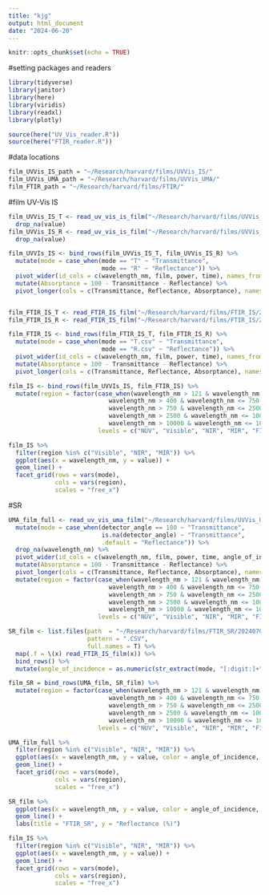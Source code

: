 ```yaml
---
title: "kjg"
output: html_document
date: "2024-06-20"
---
```


```r
knitr::opts_chunk$set(echo = TRUE)
```

#setting packages and readers
```r
library(tidyverse)
library(janitor)
library(here)
library(viridis)
library(readxl)
library(plotly)

source(here("UV_Vis_reader.R"))
source(here("FTIR_reader.R"))
```

#data locations
```r
film_UVVis_IS_path = "~/Research/harvard/films/UVVis_IS/"
film_UVVis_UMA_path = "~/Research/harvard/films/UVVis_UMA/"
film_FTIR_path = "~/Research/harvard/films/FTIR/"
```

#film UV-Vis IS
```r
film_UVVis_IS_T <- read_uv_vis_is_film("~/Research/harvard/films/UVVis_IS/20240707/ITO_150W_60m_IS_T.csv") %>% 
  drop_na(value)
film_UVVis_IS_R <- read_uv_vis_is_film("~/Research/harvard/films/UVVis_IS/20240707/ITO_150W_60m_IS_R.csv") %>% 
  drop_na(value)

film_UVVIs_IS <- bind_rows(film_UVVis_IS_T, film_UVVis_IS_R) %>% 
  mutate(mode = case_when(mode == "T" ~ "Transmittance", 
                          mode == "R" ~ "Reflectance")) %>% 
  pivot_wider(id_cols = c(wavelength_nm, film, power, time), names_from = mode, values_from = value) %>% 
  mutate(Absorptance = 100 - Transmittance - Reflectance) %>% 
  pivot_longer(cols = c(Transmittance, Reflectance, Absorptance), names_to = "mode", values_to = "value")


film_FTIR_IS_T <- read_FTIR_IS_film("~/Research/harvard/films/FTIR_IS/20240706/ITO_150W_60m_IS_T.csv") 
film_FTIR_IS_R <- read_FTIR_IS_film("~/Research/harvard/films/FTIR_IS/20240706/ITO_150W_60m_IS_R.csv") 

film_FTIR_IS <- bind_rows(film_FTIR_IS_T, film_FTIR_IS_R) %>% 
  mutate(mode = case_when(mode == "T.csv" ~ "Transmittance", 
                          mode == "R.csv" ~ "Reflectance")) %>% 
  pivot_wider(id_cols = c(wavelength_nm, film, power, time), names_from = mode, values_from = value) %>% 
  mutate(Absorptance = 100 - Transmittance - Reflectance) %>% 
  pivot_longer(cols = c(Transmittance, Reflectance, Absorptance), names_to = "mode", values_to = "value")

film_IS <- bind_rows(film_UVVIs_IS, film_FTIR_IS) %>% 
  mutate(region = factor(case_when(wavelength_nm > 121 & wavelength_nm <= 400 ~ "NUV", 
                            wavelength_nm > 400 & wavelength_nm <= 750 ~ "Visible", 
                            wavelength_nm > 750 & wavelength_nm <= 2500 ~ "NIR", 
                            wavelength_nm > 2500 & wavelength_nm <= 10000 ~ "MIR", 
                            wavelength_nm > 10000 & wavelength_nm <= 1000000 ~ "FIR"), 
                         levels = c("NUV", "Visible", "NIR", "MIR", "FIR"))) 
```

```r
film_IS %>% 
  filter(region %in% c("Visible", "NIR", "MIR")) %>% 
  ggplot(aes(x = wavelength_nm, y = value)) + 
  geom_line() + 
  facet_grid(rows = vars(mode), 
             cols = vars(region), 
             scales = "free_x")
```

#SR
```r
UMA_film_full <- read_uv_vis_uma_film("~/Research/harvard/films/UVVis_UMA/20240705/ITO_150W_60min_R.csv") %>% 
  mutate(mode = case_when(detector_angle == 180 ~ "Transmittance", 
                          is.na(detector_angle) ~ "Transmittance",
                          .default = "Reflectance")) %>% 
  drop_na(wavelength_nm) %>% 
  pivot_wider(id_cols = c(wavelength_nm, film, power, time, angle_of_incidence), names_from = mode, values_from = value) %>% 
  mutate(Absorptance = 100 - Transmittance - Reflectance) %>% 
  pivot_longer(cols = c(Transmittance, Reflectance, Absorptance), names_to = "mode", values_to = "value") %>% 
  mutate(region = factor(case_when(wavelength_nm > 121 & wavelength_nm <= 400 ~ "NUV", 
                            wavelength_nm > 400 & wavelength_nm <= 750 ~ "Visible", 
                            wavelength_nm > 750 & wavelength_nm <= 2500 ~ "NIR", 
                            wavelength_nm > 2500 & wavelength_nm <= 10000 ~ "MIR", 
                            wavelength_nm > 10000 & wavelength_nm <= 1000000 ~ "FIR"), 
                         levels = c("NUV", "Visible", "NIR", "MIR", "FIR")))

SR_film <- list.files(path  = "~/Research/harvard/films/FTIR_SR/20240706", 
                      pattern = ".CSV", 
                      full.names = T) %>% 
  map(.f = \(x) read_FTIR_IS_film(x)) %>% 
  bind_rows() %>% 
  mutate(angle_of_incidence = as.numeric(str_extract(mode, "[:digit:]+")), .keep = "unused")

film_SR = bind_rows(UMA_film, SR_film) %>% 
  mutate(region = factor(case_when(wavelength_nm > 121 & wavelength_nm <= 400 ~ "NUV", 
                            wavelength_nm > 400 & wavelength_nm <= 750 ~ "Visible", 
                            wavelength_nm > 750 & wavelength_nm <= 2500 ~ "NIR", 
                            wavelength_nm > 2500 & wavelength_nm <= 10000 ~ "MIR", 
                            wavelength_nm > 10000 & wavelength_nm <= 1000000 ~ "FIR"), 
                         levels = c("NUV", "Visible", "NIR", "MIR", "FIR")))

```

```r
UMA_film_full %>% 
  filter(region %in% c("Visible", "NIR", "MIR")) %>% 
  ggplot(aes(x = wavelength_nm, y = value, color = angle_of_incidence, group = angle_of_incidence)) + 
  geom_line() + 
  facet_grid(rows = vars(mode), 
             cols = vars(region), 
             scales = "free_x")

SR_film %>% 
  ggplot(aes(x = wavelength_nm, y = value, color = angle_of_incidence, group = angle_of_incidence)) + 
  geom_line() + 
  labs(title = "FTIR_SR", y = "Reflectance (%)")

film_IS %>% 
  filter(region %in% c("Visible", "NIR", "MIR")) %>% 
  ggplot(aes(x = wavelength_nm, y = value)) + 
  geom_line() + 
  facet_grid(rows = vars(mode), 
             cols = vars(region), 
             scales = "free_x")
```